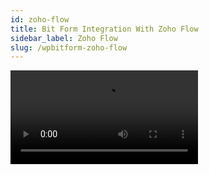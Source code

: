 ```yaml
---
id: zoho-flow
title: Bit Form Integration With Zoho Flow 
sidebar_label: Zoho Flow
slug: /wpbitform-zoho-flow
---
```


<Video youtube src="lbRiwN7J97Q" />  
<br/>


Zoho is one of the best and most used web applications for business. **Zoho Flow** integration on form builder application is used to collect information or data from people or customers. The process starts by creating a new flow in Zoho flow, which will consist of different steps. Using this integration you can easily integrate with any web service out there. This documentation gives a quick overview of how to integrate Zoho flow with form builder.

## Integration Settings 
1. At first, select any existing form or create any form to use the webhook integration.

 <Image src="Zoho Flow/1_Create Form- Bit Form" alt="Zoho Flow" w="1020" h="300" />

2. Follow the path: ***Settings => Integration => Select Zoho Flow***. Then set a suitable name of the integration.

 <Image src="Zoho Flow/2_Integration to Settings- Bit Form" alt="Zoho Flow" w="1020" h="300" />

 <Image src="Zoho Flow/3_Select Zoho Flow-Bit Form" alt="Zoho Flow" w="1020" h="300" />

 <Image src="Zoho Flow/4_Set Integration name -Bit Form" alt="Zoho Flow" w="1020" h="300" />

3. Now, go to the Zoho Flow dashboard & click on the  ***+(Create Flow)*** option. Give a related ***Name*** & ***Description*** to create a flow.

 <Image src="Zoho Flow/5_Zoho Flow dashboard-Bit Form" alt="Zoho Flow" w="1020" h="300" />

 <Image src="Zoho Flow/6_Set flow name-Bit Form" alt="Zoho Flow" w="1020" h="300" />

4. After creating a new flow, you have to configure the webhook to connect with Bit Form.

 <Image src="Zoho Flow/7_Configure Webhook-Bit Form" alt="Zoho Flow" w="1020" h="300" />

5. You have to choose the format ***Form Data***. Now copy the auto-generated URL to connect Bit Form with Zoho Flow and paste it on the ***Link*** field on the integration settings page. Now set the method option. Then add URL parameter as key & value pair. In the parameter option, select the form field name to send data.

 <Image src="Zoho Flow/8_Copy URL-Bit Form" alt="Zoho Flow" w="1020" h="300" />

 <Image src="Zoho Flow/9_Paste URL & Set parameters-Bit Form" alt="Zoho Flow" w="1020" h="300" />

6. Now, test the webhook on both the Zoho flow & Bit Form integration settings page to see if the webhook is connected or not. If the connection is successful, you will see ***webhook executed successfully*** on Bit Form and you will see the created field names on Zoho flow. See the attached pictures below.

 <Image src="Zoho Flow/10_Click Next-Bit Form" alt="Zoho Flow" w="1020" h="300" />

 <Image src="Zoho Flow/11_Test -Bit Form" alt="Zoho Flow" w="1020" h="300" />

 <Image src="Zoho Flow/12_Test Webhook-Bit Form" alt="Zoho Flow" w="1020" h="300" />

 <Image src="Zoho Flow/13_Payload-Bit Form" alt="Zoho Flow" w="1020" h="300" />

## Connecting Apps 
1. After a successful configuration, add the module you want to integrate with Bit Form. For example – we have chosen ***Google Sheet***. 

 <Image src="Zoho Flow/14_Search google sheet & set action-Bit Form" alt="Zoho Flow" w="1020" h="300" /> 

2. Select any action by drag & drop that will be performed on the sheet & configure it. Select the spreadsheet & sheet name you have already created on your google sheet account.  

3. Select the value field you have fetched from Bit Form using the webhook & click on the ***Done***option.

 <Image src="Zoho Flow/15_Set Credentials-Bit Form" alt="Zoho Flow" w="1020" h="350" /> 

4. After finishing the settings on Zoho Flow, go back to your Bit Form integration settings page & click on “Finish & Save“.

 <Image src="Zoho Flow/16" alt="Zoho Flow" w="1020" h="350" /> 

 <Image src="Zoho Flow/17_Next-Bit Form" alt="Zoho Flow" w="1020" h="350" /> 

 <Image src="Zoho Flow/18_Finish & Save-Bit Form" alt="Zoho Flow" w="1020" h="350" /> 

 <Image src="Zoho Flow/19_Created integration" alt="Zoho Flow" w="1020" h="350" /> 

5. However, you have to remember that how many integration you have created on BitForm. For the multiple integration, you have to set conditions logic to run them properly. Select your desired webhooks and test them on Bit Form.

 <Image src="Zoho Flow/20_Conditional logic-Bit Form" alt="Zoho Flow" w="1020" h="350" /> 

6. Now, you are ready to transfer Bit Form data to google sheets via Zoho Flow integration. After a submission user can view the data both on responses of Bit Form & Google Sheet.

 <Image src="Zoho Flow/21_Input-Bit Form" alt="Zoho Flow" w="1020" h="350" />

 <Image src="Zoho Flow/22_Responses-Bit Form" alt="Zoho Flow" w="1020" h="350" />

 <Image src="Zoho Flow/23_Google sheet-Bit Form" alt="Zoho Flow" w="1020" h="350" /> 





 



 

<Feedback/>